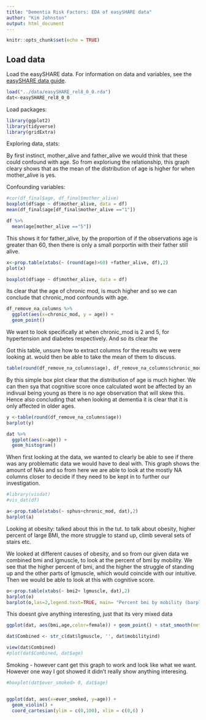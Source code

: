 ```yaml
---
title: "Dementia Risk Factors: EDA of easySHARE data"
author: "Kim Johnston"
output: html_document
---
```



```r
knitr::opts_chunk$set(echo = TRUE)
```

## Load data
Load the easySHARE data. For information on data and variables, see the [easySHARE data  guide](http://www.share-project.org/fileadmin/pdf_documentation/easySHARE_Release_8.0.0_ReleaseGuide.pdf).

```r
load("../data/easySHARE_rel8_0_0.rda")
dat<-easySHARE_rel8_0_0
```

Load packages:
  
```r
library(ggplot2)
library(tidyverse)
library(gridExtra)
```


Exploring data, stats:

By first instinct, mother_alive and father_alive we would think that these could confound with age. So from exploriung the relationship,  this graph cleary shows that as the mean of the distribution of age is higher for when mother_alive is yes.

Confounding variables:

```r
#cor(df_final$age, df_final$mother_alive)
boxplot(df$age ~ df$mother_alive, data = df)
mean(df_final$age[df_final$mother_alive =="1"])

df %>%
  mean(age[mother_alive =="5"]) 

```

This shows it for father_alive, by the proportion of if the observations age is greater than 60, then there is only a small porportin with their father still alive.

```r
x<-prop.table(xtabs(~ (round(age)>60) +father_alive, df),2)
plot(x)

```

```r
boxplot(df$age ~ df$mother_alive, data = df)

```


Its clear that the age of chronic mod, is much higher and so we can conclude that chronic_mod confounds with age.

```r

df_remove_na_columns %>%
  ggplot(aes(x=chronic_mod, y = age)) +
  geom_point()


```


We want to look specifically at when chronic_mod is 2 and 5, for hypertension and diabetes respectively. And so its clear the 

Got this table, unsure how to extract columns for the results we were looking at. would then be able to take the mean of them to discuss.

```r
table(round(df_remove_na_columns$age), df_remove_na_columns$chronic_mod)

```


By this simple box plot clear that the distribution of age is much higher. We can then sya that cognitive score once calculated wont be affected by an indivual being young as there is no age observation that will skew this. Hence also concluding that when looking at dementia it is clear that it is only affected in older ages.
```r

y <-table(round(df_remove_na_columns$age))
barplot(y)

dat %>%
  ggplot(aes(x=age)) +
  geom_histogram()

```



When first looking at the data, we wanted to clearly be able to see if there was any problematic data we would have to deal with. This graph shows the amount of NAs and so from here we are able to look at the mostly NA columns closer to decide if they need to be kept in to further our investigation.
```r
#library(visdat)
#vis_dat(df)
```


```r
a<-prop.table(xtabs(~ sphus+chronic_mod, dat),2)
barplot(a)
```


Looking at obesity:
talked about this in the tut. to talk about obesity, higher percent of large BMI, the more struggle to stand up, climb several sets of stairs etc.

We looked at different causes of obesity, and so from our given data we combined bmi and lgmuscle, to look at the percent of bmi by mobility. We see that the higher percent of bmi, and the higher the struggle of standing up and the other parts of lgmuscle, which would coincide with our intuitive. Then we would be able to look at this with cognitive score.
```r
o<-prop.table(xtabs(~ bmi2+ lgmuscle, dat),2)
barplot(o)
barplot(o,las=2,legend.text=TRUE, main= "Percent bmi by mobility (barplot)")
```


This doesnt give anything interesting, just that its very mixed data
```r
ggplot(dat, aes(bmi,age,color=female)) + geom_point() + stat_smooth(method="lm")
```


```r

dat$Combined <- str_c(dat$lgmuscle, '', dat$mobilityind)

view(dat$Combined)
#plot(dat$Combined, dat$age)

```



Smoking - however cant get this graph to work and look like what we want. However one way I got showed it didn't really show anything interesing.
```r
#boxplot(dat$ever_smoked> 0, dat$age)


ggplot(dat, aes(x=ever_smoked, y=age)) +
  geom_violin() +
  coord_cartesian(ylim = c(0,100), xlim = c(0,6) )
```




